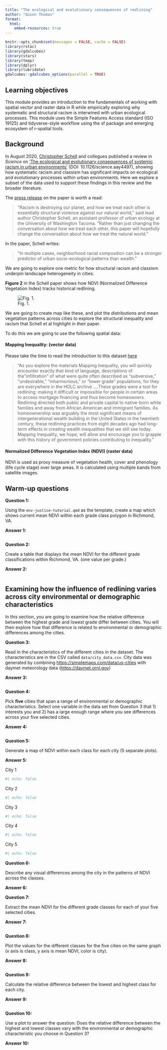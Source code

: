 ```yaml
---
title: "The ecological and evolutionary consequences of redlining"
author: "Quinn Thomas"
format: 
  html:
    embed-resources: true
---
```


```r
knitr::opts_chunk$set(messages = FALSE, cache = FALSE)
library(rstac)
library(gdalcubes)
library(stars)
library(tmap)
library(dplyr)
library(lubridate)
gdalcubes::gdalcubes_options(parallel = TRUE)
```

## Learning objectives

This module provides an introduction to the fundamentals of working with spatial vector and raster data in R while empirically exploring why systematic and structural racism is interwined with urban ecological processes. This module uses the Simple Features Access standard (ISO 19125) and tidyverse-style workflow using the sf package and emerging ecosystem of r-spatial tools.

## Background

In August 2020, [Christopher Schell](https://ourenvironment.berkeley.edu/users/1757114) and collegues published a review in *Science* on ['The ecological and evolutionary consequences of systemic racism in urban environments'](https://www.science.org/doi/10.1126/science.aay4497) (DOI: 10.1126/science.aay4497), showing how systematic racism and classism has significant impacts on ecological and evolutionary processes within urban environments. Here we explore a subset of the data used to support these findings in this review and the broader literature.

The [press release](https://www.washington.edu/news/2020/08/13/systemic-racism-has-consequences-for-all-life-in-cities/) on the paper is worth a read:

> “Racism is destroying our planet, and how we treat each other is essentially structural violence against our natural world,” said lead author Christopher Schell, an assistant professor of urban ecology at the University of Washington Tacoma. “Rather than just changing the conversation about how we treat each other, this paper will hopefully change the conversation about how we treat the natural world.”

In the paper, Schell writes:

> "In multiple cases, neighborhood racial composition can be a stronger predictor of urban socio-ecological patterns than wealth."

We are going to explore one metric for how structural racism and classism underpin landscape heterogeneity in cities.

**Figure 2** in the Schell paper shows how NDVI (Normalized Difference Vegetation Index) tracks historical redlining.

![Fig. 1.](figures/fig2.png)

We are going to create map like these, and plot the distributions and mean vegetation patterns across cities to explore the structural inequality and racism that Schell et al highlight in their paper.

To do this we are going to use the following spatial data:

#### Mapping Inequality: (vector data)

Please take the time to read the introduction to this dataset [here](https://dsl.richmond.edu/panorama/redlining/#loc=3/41.245/-105.469&text=intro)

> "As you explore the materials Mapping Inequality, you will quickly encounter exactly that kind of language, descriptions of the "infiltration" of what were quite often described as "subversive," "undesirable," "inharmonious," or "lower grade" populations, for they are everywhere in the HOLC archive ....These grades were a tool for redlining: making it difficult or impossible for people in certain areas to access mortgage financing and thus become homeowners. Redlining directed both public and private capital to native-born white families and away from African American and immigrant families. As homeownership was arguably the most significant means of intergenerational wealth building in the United States in the twentieth century, these redlining practices from eight decades ago had long-term effects in creating wealth inequalities that we still see today. Mapping Inequality, we hope, will allow and encourage you to grapple with this history of government policies contributing to inequality."

#### Normalized Difference Vegetation Index (NDVI) (raster data)

NDVI is used as proxy measure of vegetation health, cover and phenology (life cycle stage) over large areas. It is calculated using multiple bands from satellite images.

## Warm-up questions

**Question 1:**

Using the `env-justice-tutorial.qmd` as the template, create a map which shows current mean NDVI within each grade class polygon in Richmond, VA.

**Answer 1:**

```r

```

**Question 2:**

Create a table that displays the mean NDVI for the different grade classifications within Richmond, VA. (one value per grade.)

**Answer 2:**

```r


```

## Examining how the influence of redlining varies across city environmental or demographic characteristics

In this section, you are going to examine how the relative difference between the highest grade and lowest grade differ between cities. You will then explore how that difference is related to environmental or demographic differences among the cities.

**Question 3:**

Read in the characteristics of the different cities in the dataset. The characteristics are in the CSV called `data/city_data.csv`. City data was generated by combining <https://simplemaps.com/data/us-cities> with daymet meteorology data (<https://daymet.ornl.gov>)

**Answer 3:**

```r


```

**Question 4:**

Pick **five** cities that span a range of environmental or demographic characteristics. Select one variable in the data set from Question 3 that 1) interests you and 2) has a large enough range where you see differences across your five selected cities.

**Answer 4:**

```r

```

**Question 5:**

Generate a map of NDVI within each class for each city (5 separate plots).

**Answer 5:**

City 1

```r
#| echo: false


```

City 2

```r
#| echo: false


```

City 3

```r
#| echo: false


```

City 4

```r
#| echo: false


```

City 5

```r
#| echo: false


```

**Question 6:**

Describe any visual differences among the city in the patterns of NDVI across the classes.

**Answer 6:**


**Question 7:**

Extract the mean NDVI for the different grade classes for each of your five selected cities.

**Answer 7:**

```r

```

**Question 8:**

Plot the values for the different classes for the five cities on the same graph (x axis is class, y axis is mean NDVI, color is city).

**Answer 8:**

```r


```

**Question 9:**

Calculate the relative difference between the lowest and highest class for each city.

**Answer 9:**

```r


```

**Question 10:**

Use a plot to answer the question: Does the relative difference between the highest and lowest classes vary with the environmental or demographic characteristic you choose in Question 3?

**Answer 10:**

```r


```
